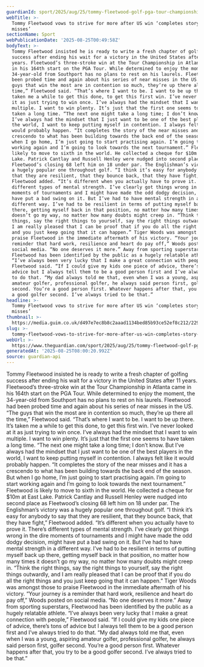 ```yaml
---
guardianId: sport/2025/aug/25/tommy-fleetwood-golf-pga-tour-championship-win-reaction
webTitle: >-
  Tommy Fleetwood vows to strive for more after US win ‘completes story of near
  misses’
sectionName: Sport
webPublicationDate: '2025-08-25T00:49:58Z'
bodyText: >-
  Tommy Fleetwood insisted he is ready to write a fresh chapter of golfing
  success after ending his wait for a victory in the United States after 11
  years. Fleetwood’s three-stroke win at the Tour Championship in Atlanta came
  in his 164th start on the PGA Tour. While determined to enjoy the moment, the
  34-year-old from Southport has no plans to rest on his laurels. Fleetwood had
  been probed time and again about his series of near misses in the US. “The
  guys that win the most are in contention so much, they’re up there all the
  time,” Fleetwood said. “That’s where I want to be. I want to be up there. It’s
  taken me a while to get this done, to get this first win. I’ve never looked at
  it as just trying to win once. I’ve always had the mindset that I want to win
  multiple. I want to win plenty. It’s just that the first one seems to have
  taken a long time. “The next one might take a long time; I don’t know. But
  I’ve always had the mindset that I just want to be one of the best players in
  the world, I want to keep putting myself in contention. I always felt like it
  would probably happen. “It completes the story of the near misses and it has a
  crescendo to what has been building towards the back end of the season. But
  when I go home, I’m just going to start practising again. I’m going to start
  working again and I’m going to look towards the next tournament.” Fleetwood is
  likely to move to sixth in the world. He collected a cheque for $10m at East
  Lake. Patrick Cantlay and Russell Henley were nudged into second place as
  Fleetwood’s closing 68 left him on 18 under par. The Englishman’s victory was
  a hugely popular one throughout golf. “I think it’s easy for anybody to say
  that they are resilient, that they bounce back, that they have fight,”
  Fleetwood added. “It’s different when you actually have to prove it. There’s
  different types of mental strength. I’ve clearly got things wrong in the dire
  moments of tournaments and I might have made the odd dodgy decision, might
  have put a bad swing on it. But I’ve had to have mental strength in a
  different way. I’ve had to be resilient in terms of putting myself back up
  there, getting myself back in that position, no matter how many times it
  doesn’t go my way, no matter how many doubts might creep in. “Think the right
  things, say the right things to yourself, say the right things outwardly, and
  I am really pleased that I can be proof that if you do all the right things
  and you just keep going that it can happen.” Tiger Woods was amongst those to
  praise Fleetwood in the immediate aftermath of his victory. “Your journey is a
  reminder that hard work, resilience and heart do pay off,” Woods posted on
  social media. “No one deserves it more.” Away from sporting superstars,
  Fleetwood has been identified by the public as a hugely relatable athlete.
  “I’ve always been very lucky that I make a great connection with people,”
  Fleetwood said. “If I could give my kids one piece of advice, there’s tons of
  advice but I always tell them to be a good person first and I’ve always tried
  to do that. “My dad always told me that, even when I was a young, aspiring
  amateur golfer, professional golfer, he always said person first, golfer
  second. You’re a good person first. Whatever happens after that, you try to be
  a good golfer second. I’ve always tried to be that.”
headline: >-
  Tommy Fleetwood vows to strive for more after US win ‘completes story of near
  misses’
thumbnail: >-
  https://media.guim.co.uk/d497e7ec8b8c2aaad1134bed85b93ce52ef8c212/229_0_2658_2127/500.jpg
slug: >-
  tommy-fleetwood-vows-to-strive-for-more-after-us-win-completes-story-of-near-misses
webUrl: >-
  https://www.theguardian.com/sport/2025/aug/25/tommy-fleetwood-golf-pga-tour-championship-win-reaction
generatedAt: '2025-08-25T08:00:20.992Z'
source: guardian-api
---
```

Tommy Fleetwood insisted he is ready to write a fresh chapter of golfing success after ending his wait for a victory in the United States after 11 years. Fleetwood’s three-stroke win at the Tour Championship in Atlanta came in his 164th start on the PGA Tour. While determined to enjoy the moment, the 34-year-old from Southport has no plans to rest on his laurels. Fleetwood had been probed time and again about his series of near misses in the US. “The guys that win the most are in contention so much, they’re up there all the time,” Fleetwood said. “That’s where I want to be. I want to be up there. It’s taken me a while to get this done, to get this first win. I’ve never looked at it as just trying to win once. I’ve always had the mindset that I want to win multiple. I want to win plenty. It’s just that the first one seems to have taken a long time. “The next one might take a long time; I don’t know. But I’ve always had the mindset that I just want to be one of the best players in the world, I want to keep putting myself in contention. I always felt like it would probably happen. “It completes the story of the near misses and it has a crescendo to what has been building towards the back end of the season. But when I go home, I’m just going to start practising again. I’m going to start working again and I’m going to look towards the next tournament.” Fleetwood is likely to move to sixth in the world. He collected a cheque for $10m at East Lake. Patrick Cantlay and Russell Henley were nudged into second place as Fleetwood’s closing 68 left him on 18 under par. The Englishman’s victory was a hugely popular one throughout golf. “I think it’s easy for anybody to say that they are resilient, that they bounce back, that they have fight,” Fleetwood added. “It’s different when you actually have to prove it. There’s different types of mental strength. I’ve clearly got things wrong in the dire moments of tournaments and I might have made the odd dodgy decision, might have put a bad swing on it. But I’ve had to have mental strength in a different way. I’ve had to be resilient in terms of putting myself back up there, getting myself back in that position, no matter how many times it doesn’t go my way, no matter how many doubts might creep in. “Think the right things, say the right things to yourself, say the right things outwardly, and I am really pleased that I can be proof that if you do all the right things and you just keep going that it can happen.” Tiger Woods was amongst those to praise Fleetwood in the immediate aftermath of his victory. “Your journey is a reminder that hard work, resilience and heart do pay off,” Woods posted on social media. “No one deserves it more.” Away from sporting superstars, Fleetwood has been identified by the public as a hugely relatable athlete. “I’ve always been very lucky that I make a great connection with people,” Fleetwood said. “If I could give my kids one piece of advice, there’s tons of advice but I always tell them to be a good person first and I’ve always tried to do that. “My dad always told me that, even when I was a young, aspiring amateur golfer, professional golfer, he always said person first, golfer second. You’re a good person first. Whatever happens after that, you try to be a good golfer second. I’ve always tried to be that.”
